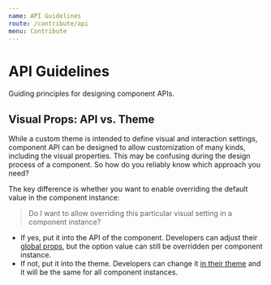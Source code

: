 ```yaml
---
name: API Guidelines
route: /contribute/api
menu: Contribute
---
```


# API Guidelines

Guiding principles for designing component APIs.

## Visual Props: API vs. Theme

While a custom theme is intended to define visual and interaction settings,
component API can be designed to allow customization of many kinds, including
the visual properties. This may be confusing during the design process of a
component. So how do you reliably know which approach you need?

The key difference is whether you want to enable overriding the default value in
the component instance:

> Do I want to allow overriding this particular visual setting in a component
instance?

- If yes, put it into the API of the component. Developers can adjust their
  [global props](/customize/global-props), but the option value can still be
  overridden per component instance.
- If not, put it into the theme. Developers can change it
  [in their theme](/customize/theming/overview) and it will be the same for all
  component instances.
